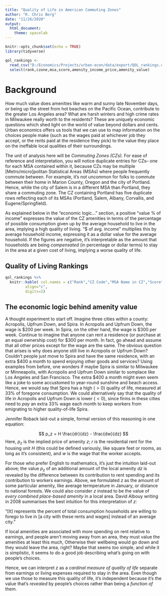 ```yaml
---
title: "Quality of Life in American Commuting Zones"
author: "R. Chris Berg"
date: "11/26/2020"
output: 
  html_document:
    theme: spacelab
---
```


```r
knitr::opts_chunk$set(echo = TRUE)
library(tidyverse)

qol_rankings <- 
  read_csv("D:/Economics/Projects/urban-econ/data/export/QOL_rankings.csv") %>%
  select(rank,czone,msa,score,amenity_income_price,amenity_value)

```

# Background

How much value does amenities like warm and sunny late November days, or being up the street from hot beaches on the Pacific Ocean, contribute to the greater Los Angeles area? What are harsh winters and high crime rates in Milwaukee really worth to the residents? These are uniquely economic questions which shed light on the world of value beyond dollars and cents. Urban economics offers us tools that we can use to map information on the choices people make (such as the wages paid at whichever job they accept, or the rents paid at the residence they pick) to the value they place on the ineffable local qualities of their surroundings.

The unit of analysis here will be *Commuting Zones (CZs).* For ease of reference and interpretation, you will notice duplicate entries for CZs-- one for each MSA contained within it, because CZs may be multiple [Metro/micro]politan Statistical Areas (MSAs) where people frequently commute between. For example, it's not uncommon for folks to commute between their home in Marion County, Oregon and the city of Portland. Hence, while the city of Salem is in a different MSA than Portland, they share a commuting zone. The CZ containing Portland has five duplicate rows reflecting each of its MSAs (Portland, Salem, Albany, Corvallis, and Eugene/Springfield).

As explained below in the "economic logic..." section, a positive "value \% of income" expresses the value of the CZ amenities in terms of the percentage of possible consumption given up by the average household to live in the area, implying a high quality of living. "\$ of avg. income" multiplies this by average household income, expressing it as a dollar value for the average household. If the figures are negative, it's interpretable as the amount that households are being *compensated* (in percentage or dollar terms) to stay in the area at a given cost of living, implying a worse quality of life.

## Quality of Living Rankings

```r
qol_rankings %>%
  knitr::kable( col.names = c("Rank","CZ Code","MSA Name in CZ","Score","Amenity value (fraction of income)","Amenity value ($ of avg. income)") ,
         align="c",
         digits=2)
```

## The economic logic behind amenity value

A thought experiment to start off. Imagine three cities within a county: Acropolis, Upfrum Down, and Spira. In Acropolis and Upfrum Down, the wage is \$200 per week. In Spira, on the other hand, the wage is \$300 per week. Continue to imagine that anyone can rent a residence (or purchase at an equal ownership cost) for \$300 per month. In fact, go ahead and assume that all other prices except for the wage are the same. The obvious question that arises is why does anyone still live in Acropolis or Upfrum Down? Couldn't people just move to Spira and have the same residence, with an extra \$400 a month to spend enjoying other goods and services? Using examples from before, one wonders if maybe Spira is similar to Milwaukee or Minneapolis, with Acropolis and Upfrum Down similar to somplace like Los Angeles and San Francisco. The extra \$400 a month might even seem like a joke to some accustomed to year-round sunshine and beach access. Hence, we would say that Spira has a high ($>0$) quality of life, measured at 33\% of foregone consumption. We could alternatively say that the quality of life in Acropolis and Upfrum Down is lower ($<0$), since firms in these cities need to *pay* an extra 33\% wage each month to keep workers from emigrating to higher quality-of-life Spira.

Jennifer Roback laid-out a simple, formal version of this reasoning in one equation:

$$ p_z = H \frac{dr}{dz} - \frac{dw}{dz} $$
Here, $p_z$ is the implied price of amenity $z$; $r$ is the residential rent for the housing unit $H$ (this could be defined variously, like square feet or rooms, as long as it's consistent), and $w$ is the wage that the worker accepts.

For those who prefer English to mathematics, it's just the intuition laid-out above; the value $p_z$ of an additional amount of the local amenity $dz$ is revealed by the difference between its contribution to rent spending and its contribution to workers earnings. Above, we formulated $z$ as the amount of some particular amenity, like average termperature in January, or distance to national forests. We could also consider $z$ instead to be the value of *every combined place-based amenity* in a local area. David Albouy writing in 2008 summarises the best intuition for this interpretation of $z$:

"[It] represents the percent of total consumption households are willing to forego to live in [a city with these rents and wages] instead of an average city."

If local amenities are associated with more spending on rent relative to earnings, and people aren't moving away from an area, they must value the amenities at least this much, Otherwise their wellbeing would go down and they would leave the area, right? Maybe that seems *too* simple, and while it is simplistic, it seems to do a good job describing what's going on with people's choices.

Hence, we can interpret $z$ as a *cardinal measure of quality of life* separate from earnings or living expenses required to stay in the area. Even though we use those to measure this quality of life, it's independent because it's the value that's *revealed* by people's choices rather than being a *function of* them.